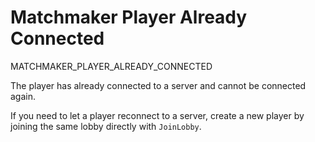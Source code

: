 # Matchmaker Player Already Connected

<Summary>MATCHMAKER_PLAYER_ALREADY_CONNECTED</Summary>

The player has already connected to a server and cannot be connected again.

If you need to let a player reconnect to a server, create a new player by joining the same lobby directly with `JoinLobby`.
